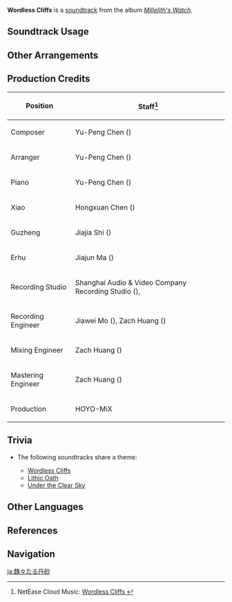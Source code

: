{{Soundtrack Infobox
|image          = Millelith's Watch.png
|album          = Millelith's Watch
|disc           = 1
|number         = 01
|featured       =
|featured2      =
|featured3      =
|featured_disc  =
|featured_disc2 =
|featured_disc3 =
|youtube_id     = ycHqRJha6gU
|spotify_id     = 1b5oGPaIeGNS7lSHkWwx2L
|previous       =
|next           = On the Vast Earth
}}
'''Wordless Cliffs''' is a [[soundtrack]] from the album ''[[Millelith's Watch]]''.

==Soundtrack Usage==
{{Soundtrack Usage
|quest    = 
|location = The Chasm (Area);;Lumberpick Valley
|domain   = 
}}

==Other Arrangements==
{{Files by Category Gallery|Media Using an Unreleased Arrangement of Wordless Cliffs Soundtrack}}

==Production Credits==
{| class="wikitable"
! Position
! Staff<ref>NetEase Cloud Music: [https://music.163.com/#/song?id=1956541068 Wordless Cliffs {{zh|丹砂巍巍}}]</ref>
|-
! Composer
| Yu-Peng Chen ({{zh|陈致逸}})
|-
! Arranger
| Yu-Peng Chen ({{zh|陈致逸}})
|-
! Piano
| Yu-Peng Chen ({{zh|陈致逸}})
|-
! Xiao
| Hongxuan Chen ({{zh|陈泓璇}})
|-
! Guzheng
| Jiajia Shi ({{zh|施佳加}})
|-
! Erhu
| Jiajun Ma ({{zh|马稼骏}})
|-
! Recording Studio
| Shanghai Audio & Video Company Recording Studio ({{zh|上海音像公司录音棚}}), {{Not a Typo|52Hz Studio}}
|-
! Recording Engineer
| Jiawei Mo ({{zh|莫家伟}}), Zach Huang ({{zh|黄巍}})
|-
! Mixing Engineer
| Zach Huang ({{zh|黄巍}})
|-
! Mastering Engineer
| Zach Huang ({{zh|黄巍}})
|-
! Production
| HOYO-MiX
|}
<!--
==Gallery==
<gallery>
</gallery>
-->

==Trivia==
* <section begin="ChasmSurfaceTheme1" />The following soundtracks share a theme:
** [[Wordless Cliffs]]
** [[Lithic Oath]]
** [[Under the Clear Sky]]<section end="ChasmSurfaceTheme1" />

==Other Languages==
{{Other Languages
|en      = Wordless Cliffs
|zhs     = 丹砂巍巍
|zhs_rm  = Dānshā Wēiwēi
|zhs_tl  =
|ja      = 魏々たる丹砂
|ja_rm   = Gigi Taru Tansha{{Assumed}}
|ja_tl   = 
}}

==References==
{{Reflist}}

==Navigation==
{{Soundtrack Navbox|Millelith's Watch}}

[[ja:魏々たる丹砂]]